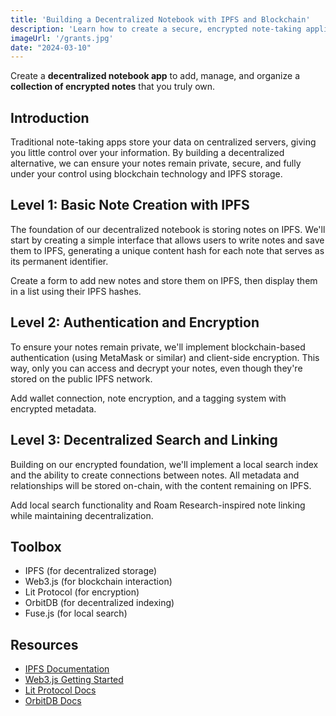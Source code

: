 ```yaml
---
title: 'Building a Decentralized Notebook with IPFS and Blockchain'
description: 'Learn how to create a secure, encrypted note-taking application using IPFS storage, blockchain authentication, and decentralized search capabilities for true data ownership.'
imageUrl: '/grants.jpg'
date: "2024-03-10"
---
```


Create a <strong className="text-brand-blue-medium">decentralized notebook app</strong> to add, manage, and organize a <strong className="text-brand-purple">collection of encrypted notes</strong> that you truly own.

## Introduction

Traditional note-taking apps store your data on centralized servers, giving you little control over your information. By building a decentralized alternative, we can ensure your notes remain private, secure, and fully under your control using blockchain technology and IPFS storage.

## Level 1: Basic Note Creation with IPFS

The foundation of our decentralized notebook is storing notes on IPFS. We'll start by creating a simple interface that allows users to write notes and save them to IPFS, generating a unique content hash for each note that serves as its permanent identifier.

Create a form to add new notes and store them on IPFS, then display them in a list using their IPFS hashes.

## Level 2: Authentication and Encryption

To ensure your notes remain private, we'll implement blockchain-based authentication (using MetaMask or similar) and client-side encryption. This way, only you can access and decrypt your notes, even though they're stored on the public IPFS network.

Add wallet connection, note encryption, and a tagging system with encrypted metadata.

## Level 3: Decentralized Search and Linking

Building on our encrypted foundation, we'll implement a local search index and the ability to create connections between notes. All metadata and relationships will be stored on-chain, with the content remaining on IPFS.

Add local search functionality and Roam Research-inspired note linking while maintaining decentralization.

## Toolbox
- IPFS (for decentralized storage)
- Web3.js (for blockchain interaction)
- Lit Protocol (for encryption)
- OrbitDB (for decentralized indexing)
- Fuse.js (for local search)

## Resources
- [IPFS Documentation](https://docs.ipfs.tech/)
- [Web3.js Getting Started](https://web3js.readthedocs.io/)
- [Lit Protocol Docs](https://developer.litprotocol.com/)
- [OrbitDB Docs](https://github.com/orbitdb/orbit-db)
